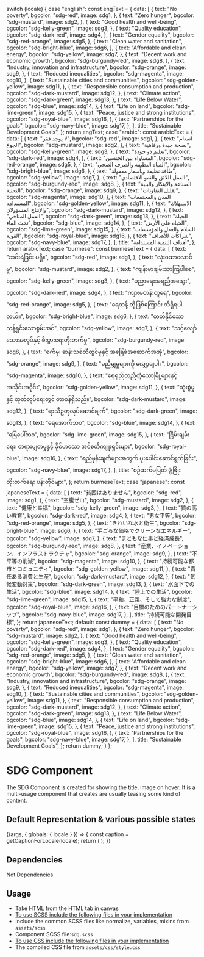 
  switch (locale) {
    case "english":
      const engText = {
        data: [
          {
            text: "No poverty",
            bgcolor: "sdg-red",
            image: sdg1,
          },
          {
            text: "Zero hunger",
            bgcolor: "sdg-mustard",
            image: sdg2,
          },
          {
            text: "Good health and well-being",
            bgcolor: "sdg-kelly-green",
            image: sdg3,
          },
          {
            text: "Quality education",
            bgcolor: "sdg-dark-red",
            image: sdg4,
          },
          {
            text: "Gender equality",
            bgcolor: "sdg-red-orange",
            image: sdg5,
          },
          {
            text: "Clean water and sanitation",
            bgcolor: "sdg-bright-blue",
            image: sdg6,
          },
          {
            text: "Affordable and clean energy",
            bgcolor: "sdg-yellow",
            image: sdg7,
          },
          {
            text: "Decent work and economic growth",
            bgcolor: "sdg-burgundy-red",
            image: sdg8,
          },
          {
            text: "Industry, innovation and infrastructure",
            bgcolor: "sdg-orange",
            image: sdg9,
          },
          {
            text: "Reduced inequalities",
            bgcolor: "sdg-magenta",
            image: sdg10,
          },
          {
            text: "Sustainable cities and communities",
            bgcolor: "sdg-golden-yellow",
            image: sdg11,
          },
          {
            text: "Responsible consumption and production",
            bgcolor: "sdg-dark-mustard",
            image: sdg12,
          },
          {
            text: "Climate action",
            bgcolor: "sdg-dark-green",
            image: sdg13,
          },
          {
            text: "Life Below Water",
            bgcolor: "sdg-blue",
            image: sdg14,
          },
          {
            text: "Life on land",
            bgcolor: "sdg-lime-green",
            image: sdg15,
          },
          {
            text: "Peace, justice and strong institutions",
            bgcolor: "sdg-royal-blue",
            image: sdg16,
          },
          {
            text: "Partnerships for the goals",
            bgcolor: "sdg-navy-blue",
            image: sdg17,
          },
        ],
        title: "Sustainable Development Goals",
      };
      return engText;
    case "arabic":
      const arabicText = {
        data: [
          {
            text: "لا يوجد فقر",
            bgcolor: "sdg-red",
            image: sdg1,
          },
          {
            text: "انعدام الجوع",
            bgcolor: "sdg-mustard",
            image: sdg2,
          },
          {
            text: "بصحة جيدة ورفاهية",
            bgcolor: "sdg-kelly-green",
            image: sdg3,
          },
          {
            text: "تعليم ذو جودة",
            bgcolor: "sdg-dark-red",
            image: sdg4,
          },
          {
            text: "المساواة بين الجنسين",
            bgcolor: "sdg-red-orange",
            image: sdg5,
          },
          {
            text: "المياه النظيفة والصرف الصحي",
            bgcolor: "sdg-bright-blue",
            image: sdg6,
          },
          {
            text: "طاقة نظيفة وبأسعار معقولة",
            bgcolor: "sdg-yellow",
            image: sdg7,
          },
          {
            text: "العمل اللائق والنمو الاقتصادي",
            bgcolor: "sdg-burgundy-red",
            image: sdg8,
          },
          {
            text: "الصناعة والابتكار والبنية التحتية",
            bgcolor: "sdg-orange",
            image: sdg9,
          },
          {
            text: "تقليل التفاوتات",
            bgcolor: "sdg-magenta",
            image: sdg10,
          },
          {
            text: "المدن والمجتمعات المستدامة",
            bgcolor: "sdg-golden-yellow",
            image: sdg11,
          },
          {
            text: "الاستهلاك والإنتاج المسؤولان",
            bgcolor: "sdg-dark-mustard",
            image: sdg12,
          },
          {
            text: "العمل المناخي",
            bgcolor: "sdg-dark-green",
            image: sdg13,
          },
          {
            text: "الحياة تحت الماء",
            bgcolor: "sdg-blue",
            image: sdg14,
          },
          {
            text: "الحياة على الأرض",
            bgcolor: "sdg-lime-green",
            image: sdg15,
          },
          {
            text: "السلام والعدل والمؤسسات القوية",
            bgcolor: "sdg-royal-blue",
            image: sdg16,
          },
          {
            text: "شراكات للأهداف",
            bgcolor: "sdg-navy-blue",
            image: sdg17,
          },
        ],
        title: "أهداف التنمية المستدامة",
      };
      return arabicText;
    case "burmese":
      const burmeseText = {
        data: [
          {
            text: "ဆင်းရဲခြင်း မရှိ။",
            bgcolor: "sdg-red",
            image: sdg1,
          },
          {
            text: "လုံးဝဆာလောင်မှု",
            bgcolor: "sdg-mustard",
            image: sdg2,
          },
          {
            text: "ကျန်းမာချမ်းသာကြပါစေ",
            bgcolor: "sdg-kelly-green",
            image: sdg3,
          },
          {
            text: "ပညာရေးအရည်အသွေး",
            bgcolor: "sdg-dark-red",
            image: sdg4,
          },
          {
            text: "ကျားမတန်းတူရေ",
            bgcolor: "sdg-red-orange",
            image: sdg5,
          },
          {
            text: "ရေသန့် တို့ဖြစ်ကြောင်း သိရှိရပါတယ်။",
            bgcolor: "sdg-bright-blue",
            image: sdg6,
          },
          {
            text: "တတ်နိုင်သော သန့်ရှင်းသောစွမ်းအင်",
            bgcolor: "sdg-yellow",
            image: sdg7,
          },
          {
            text: "သင့်လျော်သောအလုပ်နှင့် စီးပွားရေးတိုးတက်မှု",
            bgcolor: "sdg-burgundy-red",
            image: sdg8,
          },
          {
            text: "စက်မှု၊ ဆန်းသစ်တီထွင်မှုနှင့် အခြေခံအဆောက်အအုံ",
            bgcolor: "sdg-orange",
            image: sdg9,
          },
          {
            text: "မညီမျှမှုများကို လျှော့ချပါ။",
            bgcolor: "sdg-magenta",
            image: sdg10,
          },
          {
            text: "ရေရှည်တည်တံ့သောမြို့များနှင့်အသိုင်းအဝိုင်း",
            bgcolor: "sdg-golden-yellow",
            image: sdg11,
          },
          {
            text: "သုံးစွဲမှုနှင့် ထုတ်လုပ်ရေးတွင် တာဝန်ရှိသည်။",
            bgcolor: "sdg-dark-mustard",
            image: sdg12,
          },
          {
            text: "ရာသီဥတုလုပ်ဆောင်ချက်",
            bgcolor: "sdg-dark-green",
            image: sdg13,
          },
          {
            text: "ရေအောက်ဘဝ",
            bgcolor: "sdg-blue",
            image: sdg14,
          },
          {
            text: "မြေပေါ်ဘဝ",
            bgcolor: "sdg-lime-green",
            image: sdg15,
          },
          {
            text: "ငြိမ်းချမ်းရေး၊ တရားမျှတမှုနှင့် ခိုင်မာသော အင်စတီကျူးရှင်းများ",
            bgcolor: "sdg-royal-blue",
            image: sdg16,
          },
          {
            text: "ရည်မှန်းချက်များအတွက် ပူးပေါင်းဆောင်ရွက်ခြင်း",
            bgcolor: "sdg-navy-blue",
            image: sdg17,
          },
        ],
        title: "စဉ်ဆက်မပြတ် ဖွံ့ဖြိုးတိုးတက်ရေး ပန်းတိုင်များ",
      };
      return burmeseText;
    case "japanese":
      const japaneseText = {
        data: [
          {
            text: "貧困はありません",
            bgcolor: "sdg-red",
            image: sdg1,
          },
          {
            text: "空腹ゼロ",
            bgcolor: "sdg-mustard",
            image: sdg2,
          },
          {
            text: "健康と幸福",
            bgcolor: "sdg-kelly-green",
            image: sdg3,
          },
          {
            text: "質の高い教育",
            bgcolor: "sdg-dark-red",
            image: sdg4,
          },
          {
            text: "男女平等",
            bgcolor: "sdg-red-orange",
            image: sdg5,
          },
          {
            text: "きれいな水と衛生",
            bgcolor: "sdg-bright-blue",
            image: sdg6,
          },
          {
            text: "手ごろな価格でクリーンなエネルギー",
            bgcolor: "sdg-yellow",
            image: sdg7,
          },
          {
            text: "まともな仕事と経済成長",
            bgcolor: "sdg-burgundy-red",
            image: sdg8,
          },
          {
            text: "産業、イノベーション、インフラストラクチャ",
            bgcolor: "sdg-orange",
            image: sdg9,
          },
          {
            text: "不平等の削減",
            bgcolor: "sdg-magenta",
            image: sdg10,
          },
          {
            text: "持続可能な都市とコミュニティ",
            bgcolor: "sdg-golden-yellow",
            image: sdg11,
          },
          {
            text: "責任ある消費と生産",
            bgcolor: "sdg-dark-mustard",
            image: sdg12,
          },
          {
            text: "気候変動対策",
            bgcolor: "sdg-dark-green",
            image: sdg13,
          },
          {
            text: "水面下での生活",
            bgcolor: "sdg-blue",
            image: sdg14,
          },
          {
            text: "陸上での生活",
            bgcolor: "sdg-lime-green",
            image: sdg15,
          },
          {
            text: "平和、正義、そして強力な制度",
            bgcolor: "sdg-royal-blue",
            image: sdg16,
          },
          {
            text: "目標のためのパートナーシップ",
            bgcolor: "sdg-navy-blue",
            image: sdg17,
          },
        ],
        title: "持続可能な開発目標",
      };
      return japaneseText;
    default:
      const dummy = {
        data: [
          {
            text: "No poverty",
            bgcolor: "sdg-red",
            image: sdg1,
          },
          {
            text: "Zero hunger",
            bgcolor: "sdg-mustard",
            image: sdg2,
          },
          {
            text: "Good health and well-being",
            bgcolor: "sdg-kelly-green",
            image: sdg3,
          },
          {
            text: "Quality education",
            bgcolor: "sdg-dark-red",
            image: sdg4,
          },
          {
            text: "Gender equality",
            bgcolor: "sdg-red-orange",
            image: sdg5,
          },
          {
            text: "Clean water and sanitation",
            bgcolor: "sdg-bright-blue",
            image: sdg6,
          },
          {
            text: "Affordable and clean energy",
            bgcolor: "sdg-yellow",
            image: sdg7,
          },
          {
            text: "Decent work and economic growth",
            bgcolor: "sdg-burgundy-red",
            image: sdg8,
          },
          {
            text: "Industry, innovation and infrastructure",
            bgcolor: "sdg-orange",
            image: sdg9,
          },
          {
            text: "Reduced inequalities",
            bgcolor: "sdg-magenta",
            image: sdg10,
          },
          {
            text: "Sustainable cities and communities",
            bgcolor: "sdg-golden-yellow",
            image: sdg11,
          },
          {
            text: "Responsible consumption and production",
            bgcolor: "sdg-dark-mustard",
            image: sdg12,
          },
          {
            text: "Climate action",
            bgcolor: "sdg-dark-green",
            image: sdg13,
          },
          {
            text: "Life Below Water",
            bgcolor: "sdg-blue",
            image: sdg14,
          },
          {
            text: "Life on land",
            bgcolor: "sdg-lime-green",
            image: sdg15,
          },
          {
            text: "Peace, justice and strong institutions",
            bgcolor: "sdg-royal-blue",
            image: sdg16,
          },
          {
            text: "Partnerships for the goals",
            bgcolor: "sdg-navy-blue",
            image: sdg17,
          },
        ],
        title: "Sustainable Development Goals",
      };
      return dummy;
  }
};

<Meta title="Testing/SDG" />

<style>{`
  .sbdocs .sbdocs-p,
  .sbdocs .sbdocs-li{
    font-size: 1rem;
  }
  .sbdocs .sbdocs-h2 {
    border-bottom: none;
  }
`}</style>

# SDG Component

The SDG Component is created for showing the title, image on hover. It is a multi-usage component that creates are usually teasing some kind of content.

## Default Representation & various possible states

<Story name="SDG">
  {(args, { globals: { locale } }) => {
    const caption = getCaptionForLocale(locale);
    return (
      <Sdg data={caption.data} imgsrc={sdglinkimage} title={caption.title}></Sdg>
    );
  }}
</Story>

## Dependencies

Not Dependencies

## Usage

- Take HTML from the HTML tab in canvas
- <u>To use SCSS include the following files in your implementation</u>
- Include the common SCSS files like normalize, variables, mixins from <code>assets/scss</code>
- Component SCSS file:<code>sdg.scss</code>
- <u>To use CSS include the following files in your implementation</u>
- The compiled CSS file from <code>assets/css/style.css</code>

